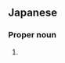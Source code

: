 ==Japanese==
{{ja-kanjitab|豪|希}}

===Proper noun===
{{ja-pos|proper|ごうき}}

# {{given name|male|lang=ja|sort=こうき'}}